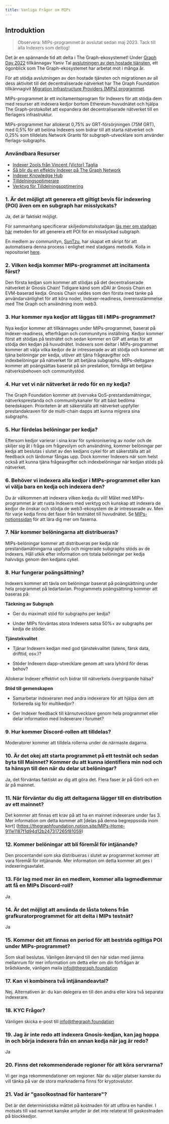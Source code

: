 ```yaml
---
title: Vanliga Frågor om MIPs
---
```


## Introduktion

> Observera: MIPs-programmet är avslutat sedan maj 2023. Tack till alla Indexers som deltog!

Det är en spännande tid att delta i The Graph-ekosystemet! Under [Graph Day 2022](https://thegraph.com/graph-day/2022/) tillkännagav Yaniv Tal [avslutningen av den hostade tjänsten](https://thegraph.com/blog/sunsetting-hosted-service/), ett ögonblick som The Graph-ekosystemet har arbetat mot i många år.

För att stödja avslutningen av den hostade tjänsten och migrationen av all dess aktivitet till det decentraliserade nätverket har The Graph Foundation tillkännagivit [Migration Infrastructure Providers (MIPs) programmet](https://thegraph.com/blog/mips-multi-chain-indexing-incentivized-program).

MIPs-programmet är ett incitamentsprogram för Indexers för att stödja dem med resurser att indexera kedjor bortom Ethereum-huvudnätet och hjälpa The Graph-protokollet att expandera det decentraliserade nätverket till en flerlagers infrastruktur.

MIPs-programmet har allokerat 0,75% av GRT-försörjningen (75M GRT), med 0,5% för att belöna Indexers som bidrar till att starta nätverket och 0,25% som tilldelats Network Grants för subgraph-utvecklare som använder flerlags-subgraphs.

### Användbara Resurser

-   [Indexer 2ools från Vincent (Victor) Taglia](https://indexer-2ools.vincenttaglia.com/#/)
-   [Så blir du en effektiv Indexer på The Graph Network](https://thegraph.com/blog/how-to-become-indexer/)
-   [Indexer Knowledge Hub](https://thegraph.academy/indexers/)
-   [Tilldelningsoptimerare](https://github.com/graphprotocol/allocationopt.jl)
-   [Verktyg för Tilldelningsoptimering](https://github.com/anyblockanalytics/thegraph-allocation-optimization/)

### 1.  Är det möjligt att generera ett giltigt bevis för indexering (POI) även om en subgraph har misslyckats?

Ja, det är faktiskt möjligt.

För sammanhang specificerar skiljedomstolsstadgan [läs mer om stadgan här](https://hackmd.io/@4Ln8SAS4RX-505bIHZTeRw/BJcHzpHDu#Abstract) metoden för att generera ett POI för en misslyckad subgraph.

En medlem av communityn, [SunTzu](https://github.com/suntzu93), har skapat ett skript för att automatisera denna process i enlighet med stadgans metodik. Kolla in repositoriet [here](https://github.com/suntzu93/get_valid_poi_subgraph).

### 2.  Vilken kedja kommer MIPs-programmet att incitamenta först?

Den första kedjan som kommer att stödjas på det decentraliserade nätverket är Gnosis Chain! Tidigare känd som xDAI är Gnosis Chain en EVM-baserad kedja. Gnosis Chain valdes som den första med tanke på användarvänlighet för att köra noder, Indexer-readiness, överensstämmelse med The Graph och användning inom web3.

### 3.  Hur kommer nya kedjor att läggas till i MIPs-programmet?

Nya kedjor kommer att tillkännages under MIPs-programmet, baserat på Indexer-readiness, efterfrågan och communityns inställning. Kedjor kommer först att stödjas på testnätet och sedan kommer en GIP att antas för att stödja den kedjan på huvudnätet. Indexers som deltar i MIPs-programmet kommer att välja vilka kedjor de är intresserade av att stödja och kommer att tjäna belöningar per kedja, utöver att tjäna frågeavgifter och indexbelöningar på nätverket för att betjäna subgraphs. MIPs-deltagare kommer att poängsättas baserat på sin prestation, förmåga att betjäna nätverksbehoven och communitystöd.

### 4.  Hur vet vi när nätverket är redo för en ny kedja?

The Graph Foundation kommer att övervaka QoS-prestandamätningar, nätverksprestanda och communitykanaler för att bäst bedöma beredskapen. Prioriteten är att säkerställa att nätverket uppfyller prestandakraven för de multi-chain dapps att kunna migrera sina subgraphs.

### 5.  Hur fördelas belöningar per kedja?

Eftersom kedjor varierar i sina krav för synkronisering av noder och de skiljer sig åt i fråga om frågevolym och användning, kommer belöningar per kedja att beslutas i slutet av den kedjans cykel för att säkerställa att all feedback och lärdomar fångas upp. Dock kommer Indexers när som helst också att kunna tjäna frågeavgifter och indexbelöningar när kedjan stöds på nätverket.

### 6.  Behöver vi indexera alla kedjor i MIPs-programmet eller kan vi välja bara en kedja och indexera den?

Du är välkommen att indexera vilken kedja du vill! Målet med MIPs-programmet är att rusta Indexers med verktyg och kunskap att indexera de kedjor de önskar och stödja de web3-ekosystem de är intresserade av. Men för varje kedja finns det faser från testnätet till huvudnätet. Se [MIPs-notionssidan](https://thegraphfoundation.notion.site/MIPs-Home-911e1187f1d94d12b247317265f81059) för att lära dig mer om faserna.

### 7.  När kommer belöningarna att distribueras?

MIPs-belöningar kommer att distribueras per kedja när prestandamätningarna uppfylls och migrerade subgraphs stöds av de Indexers. Håll utkik efter information om totala belöningar per kedja halvvägs genom den kedjans cykel.

### 8.  Hur fungerar poängsättning?

Indexers kommer att tävla om belöningar baserat på poängsättning under hela programmet på ledartavlan. Programmets poängsättning kommer att baseras på:

**Täckning av Subgraph**

-   Ger du maximalt stöd för subgraphs per kedja?

-   Under MIPs förväntas stora Indexers satsa 50%+ av subgraphs per kedja de stöder.

**Tjänstekvalitet**

-   Tjänar Indexern kedjan med god tjänstekvalitet (latens, färsk data, drifttid, osv.)?

-   Stöder Indexern dapp-utvecklare genom att vara lyhörd för deras behov?

Allokerar Indexer effektivt och bidrar till nätverkets övergripande hälsa?

**Stöd till gemenskapen**

-   Samarbetar indexeraren med andra indexerare för att hjälpa dem att förbereda sig för multikedjor?

-   Ger Indexer feedback till kärnutvecklare genom hela programmet eller delar information med Indexerare i forumet?

### 9.  Hur kommer Discord-rollen att tilldelas?

Moderatorer kommer att tilldela rollerna under de närmaste dagarna.

### 10. Är det okej att starta programmet på ett testnät och sedan byta till Mainnet? Kommer du att kunna identifiera min nod och ta hänsyn till den när du delar ut belöningar?

Ja, det förväntas faktiskt av dig att göra det. Flera faser är på Görli och en är på mainnet.

### 11. När förväntar du dig att deltagarna lägger till en distribution av ett mainnet?

Det kommer att finnas ett krav på att ha en mainnet indexerare under fas 3. Mer information om detta kommer att [delas på denna begreppssida inom kort] \(https://thegraphfoundation.notion.site/MIPs-Home-911e1187f1d94d12b247317265f81059)

### 12. Kommer belöningar att bli föremål för intjänande?

Den procentandel som ska distribueras i slutet av programmet kommer att vara föremål för intjänande. Mer information om detta kommer att ges i indexeringsavtalet.

### 13. För lag med mer än en medlem, kommer alla lagmedlemmar att få en MIPs Discord-roll?

Ja

### 14. Är det möjligt att använda de låsta tokens från grafkuratorprogrammet för att delta i MIPs testnät?

Ja

### 15. Kommer det att finnas en period för att bestrida ogiltiga POI under MIPs-programmet?

Som skall beslutas. Vänligen återvänd till den här sidan med jämna mellanrum för mer information om detta eller om din förfrågan är brådskande, vänligen maila info@thegraph.foundation

### 17. Kan vi kombinera två intjänandeavtal?

Nej. Alternativen är: du kan delegera en till den andra eller köra två separata indexerare.

### 18. KYC Frågor?

Vänligen skicka e-post till info@thegraph.foundation

### 19. Jag är inte redo att indexera Gnosis-kedjan, kan jag hoppa in och börja indexera från en annan kedja när jag är redo?

Ja

### 20. Finns det rekommenderade regioner för att köra servrarna?

Vi ger inga rekommendationer om regioner. När du väljer platser kanske du vill tänka på var de stora marknaderna finns för kryptovalutor.

### 21. Vad är "gasolkostnad för hanterare"?

Det är det deterministiska måttet på kostnaden för att utföra en handler. I motsats till vad namnet kanske antyder är det inte relaterat till gaskostnaden på blockkedjor.
